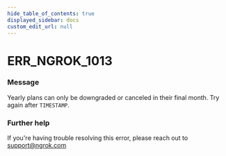 ```yaml
---
hide_table_of_contents: true
displayed_sidebar: docs
custom_edit_url: null
---
```



# ERR_NGROK_1013

### Message
Yearly plans can only be downgraded or canceled in their final month. Try again after `TIMESTAMP`.

### Further help
If you're having trouble resolving this error, please reach out to [support@ngrok.com](mailto:support@ngrok.com?subject=Help%20with%20ERR_NGROK_1013)


<ErrorDetails error='err_ngrok_1013' />
